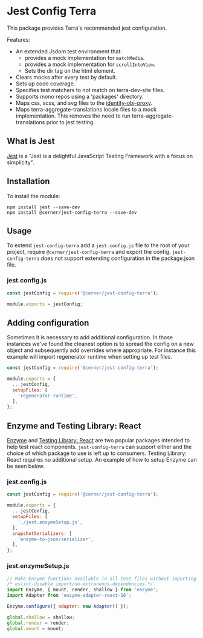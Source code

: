
<Badge />

# Jest Config Terra

This package provides Terra's recommended jest configuration.

Features:
* An extended Jsdom test environment that:
  * provides a mock implementation for `matchMedia`.
  * provides a mock implementation for `scrollIntoView`.
  * Sets the dir tag on the html element.
* Clears mocks after every test by default.
* Sets up code coverage.
* Specifies test matchers to not match on terra-dev-site files.
* Supports mono repos using a 'packages' directory.
* Maps css, scss, and svg files to the [identity-obj-proxy](https://github.com/keyz/identity-obj-proxy).
* Maps terra-aggregate-translations locale files to a mock implementation. This removes the need to run terra-aggregate-translations prior to jest testing.


## What is Jest

[Jest](https://eslint.org/) is a "Jest is a delightful JavaScript Testing Framework with a focus on simplicity".

## Installation

To install the module:

```shell
npm install jest --save-dev
npm install @cerner/jest-config-terra --save-dev
```

## Usage
To extend `jest-config-terra` add a `jest.config.js` file to the root of your project, require `@cerner/jest-config-terra` and export the config. `jest-config-terra` does not support extending configuration in the package.json file.

### jest.config.js

```js
const jestConfig = require('@cerner/jest-config-terra');

module.exports = jestConfig;

```
## Adding configuration

Sometimes it is necessary to add additional configuration. In those instances we've found the cleanest option is to spread the config on a new object and subsequently add overrides where appropriate. For instance this example will import regenerator runtime when setting up test files.

```js
const jestConfig = require('@cerner/jest-config-terra');

module.exports = {
  ...jestConfig,
  setupFiles: [
    'regenerator-runtime',
  ],
};

```

## Enzyme and Testing Library: React

[Enzyme](https://enzymejs.github.io/enzyme/) and [Testing Library: React](https://testing-library.com/docs/react-testing-library/intro) are two popular packages intended to help test react components. `jest-config-terra` can support either and the choice of which package to use is left up to consumers. Testing Library: React requires no additional setup. An example of how to setup Enzyme can be seen below.

### jest.config.js

```js
const jestConfig = require('@cerner/jest-config-terra');

module.exports = {
  ...jestConfig,
  setupFiles: [
    './jest.enzymeSetup.js',
  ],
  snapshotSerializers: [
    'enzyme-to-json/serializer',
  ],
};
```

### jest.enzymeSetup.js

```js
// Make Enzyme functions available in all test files without importing
/* eslint-disable import/no-extraneous-dependencies */
import Enzyme, { mount, render, shallow } from 'enzyme';
import Adapter from 'enzyme-adapter-react-16';

Enzyme.configure({ adapter: new Adapter() });

global.shallow = shallow;
global.render = render;
global.mount = mount;
```